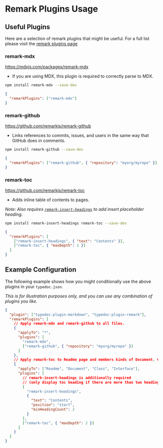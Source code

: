 # Remark Plugins Usage

## Useful Plugins

Here are a selection of remark plugins that might be useful. For a full list please visit the [remark plugins page](https://github.com/remarkjs/remark/blob/main/doc/plugins.md)

### remark-mdx

https://mdxjs.com/packages/remark-mdx

- If you are using MDX, this plugin is required to correctly parse to MDX.

```sh npm2yarn
npm install remark-mdx --save-dev
```

```json filename="typedoc.json"
{
  "remarkPlugins": ["remark-mdx"]
}
```

### remark-github

https://github.com/remarkjs/remark-github

- Links references to commits, issues, and users in the same way that GitHub does in comments.

```sh npm2yarn
npm install remark-github --save-dev
```

```json filename="typedoc.json"
{
  "remarkPlugins": ["remark-github", { "repository": "myorg/myrepo" }]
}
```

### remark-toc

https://github.com/remarkjs/remark-toc

- Adds inline table of contents to pages.

_Note: Also requires [`remark-insert-headings`](https://github.com/tgreyuk/remark-insert-headings) to add insert placeholder heading._

```sh npm2yarn
npm install remark-insert-headings remark-toc --save-dev
```

```json filename="typedoc.json"
{
  "remarkPlugins": [
    ["remark-insert-headings", { "text": "Contents" }],
    ["remark-toc", { "maxDepth": 2 }]
  ]
}
```

## Example Configuration

The following example shows how you might conditionally use the above plugins in your `typedoc.json`.

_This is for illustration purposes only, and you can use any combination of plugins you like._

```json filename="typedoc.json"
{
  "plugin": ["typedoc-plugin-markdown", "typedoc-plugin-remark"],
  "remarkPlugins": [
    // Apply remark-mdx and remark-github to all files.
    {
      "applyTo": "*",
      "plugins": [
        "remark-mdx",
        ["remark-github", { "repository": "myorg/myrepo" }]
      ]
    },
    // Apply remark-toc to Readme page and members kinds of Document, Class and Interface only.
    {
      "applyTo": ["Readme", "Document", "Class", "Interface"],
      "plugins": [
        // remark-insert-headings is additionally required
        // (only display toc heading if there are more than two headings)
        [
          "remark-insert-headings",
          {
            "text": "Contents",
            "position": "start",
            "minHeadingCount": 2
          }
        ],
        ["remark-toc", { "maxDepth": 2 }]
      ]
    }
  ]
}
```
